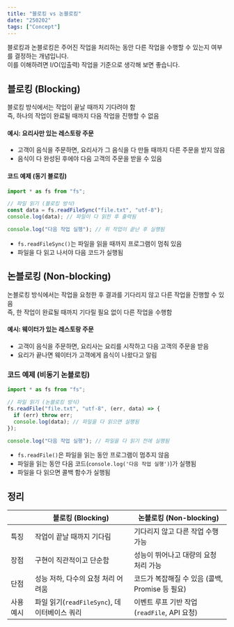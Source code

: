 ```yaml
---
title: "블로킹 vs 논블로킹"
date: "250202"
tags: ["Concept"]
---
```


블로킹과 논블로킹은 주어진 작업을 처리하는 동안 다른 작업을 수행할 수 있는지 여부를 결정하는 개념입니다.  
이를 이해하려면 I/O(입출력) 작업을 기준으로 생각해 보면 좋습니다.

## 블로킹 (Blocking)

블로킹 방식에서는 작업이 끝날 때까지 기다려야 함  
즉, 하나의 작업이 완료될 때까지 다음 작업을 진행할 수 없음

#### 예시: 요리사만 있는 레스토랑 주문

- 고객이 음식을 주문하면, 요리사가 그 음식을 다 만들 때까지 다른 주문을 받지 않음
- 음식이 다 완성된 후에야 다음 고객의 주문을 받을 수 있음

#### 코드 예제 (동기 블로킹)

```typescript
import * as fs from "fs";

// 파일 읽기 (블로킹 방식)
const data = fs.readFileSync("file.txt", "utf-8");
console.log(data); // 파일이 다 읽힌 후 출력됨

console.log("다음 작업 실행"); // 위 작업이 끝난 후 실행됨
```

- `fs.readFileSync()`는 파일을 읽을 때까지 프로그램이 멈춰 있음
- 파일을 다 읽고 나서야 다음 코드가 실행됨

## 논블로킹 (Non-blocking)

논블로킹 방식에서는 작업을 요청한 후 결과를 기다리지 않고 다른 작업을 진행할 수 있음  
즉, 한 작업이 완료될 때까지 기다릴 필요 없이 다른 작업을 수행함

#### 예시: 웨이터가 있는 레스토랑 주문

- 고객이 음식을 주문하면, 요리사는 요리를 시작하고 다음 고객의 주문을 받음
- 요리가 끝나면 웨이터가 고객에게 음식이 나왔다고 알림

### 코드 예제 (비동기 논블로킹)

```typescript
import * as fs from "fs";

// 파일 읽기 (논블로킹 방식)
fs.readFile("file.txt", "utf-8", (err, data) => {
  if (err) throw err;
  console.log(data); // 파일을 다 읽으면 실행됨
});

console.log("다음 작업 실행"); // 파일을 다 읽기 전에 실행됨
```

- `fs.readFile()`은 파일을 읽는 동안 프로그램이 멈추지 않음
- 파일을 읽는 동안 다음 코드(`console.log('다음 작업 실행')`)가 실행됨
- 파일을 다 읽으면 콜백 함수가 실행됨

## 정리

|           | 블로킹 (Blocking)                            | 논블로킹 (Non-blocking)                         |
| --------- | -------------------------------------------- | ----------------------------------------------- |
| 특징      | 작업이 끝날 때까지 기다림                    | 기다리지 않고 다른 작업 수행 가능               |
| 장점      | 구현이 직관적이고 단순함                     | 성능이 뛰어나고 대량의 요청 처리 가능           |
| 단점      | 성능 저하, 다수의 요청 처리 어려움           | 코드가 복잡해질 수 있음 (콜백, Promise 등 필요) |
| 사용 예시 | 파일 읽기(`readFileSync`), 데이터베이스 쿼리 | 이벤트 루프 기반 작업 (`readFile`, API 요청)    |
